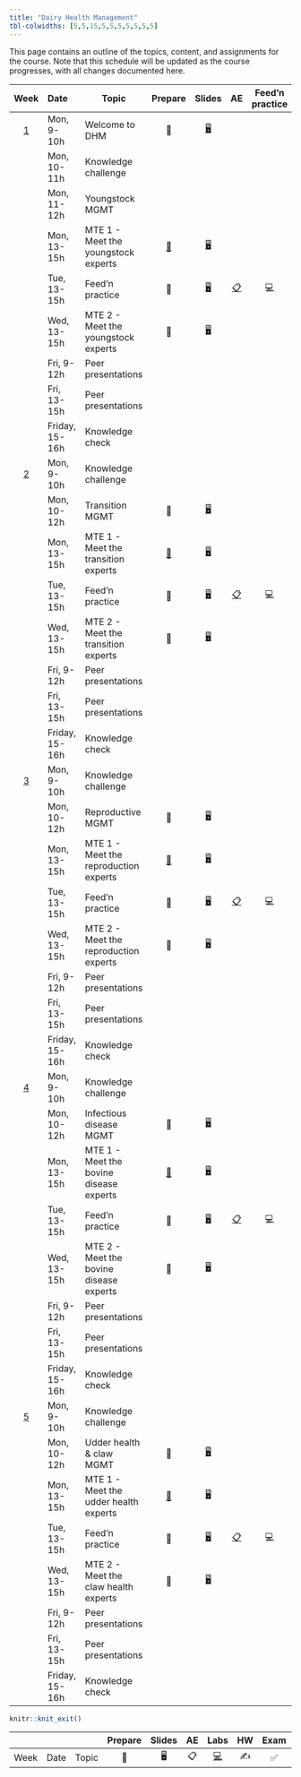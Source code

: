 ```yaml
---
title: "Dairy Health Management"
tbl-colwidths: [5,5,15,5,5,5,5,5,5,5]
---
```


This page contains an outline of the topics, content, and assignments for the course. Note that this schedule will be updated as the course progresses, with all changes documented here.

::: column-screen-inset-right
|          Week           | Date           | Topic                                   |             Prepare              |                  Slides                   |                           AE                           | Feed'n practice |                     MC                      | Project |
|:-----------------------:|:---------------|-----------------------------------------|:--------------------------------:|:-----------------------------------------:|:------------------------------------------------------:|:---------------:|:-------------------------------------------:|:-------:|
| [1](/weeks/week-1.html) | Mon, 9-10h     | Welcome to DHM                          |                📖                |   [🖥️](/slides/lab-0.html "Lab slides")   |                                                        |                 |                                             |         |
|                         | Mon, 10-11h    | Knowledge challenge                     |                                  |                                           |                                                        |                 |                     ✅                      |         |
|                         | Mon, 11-12h    | Youngstock MGMT                         |                                  |                                           |                                                        |                 |                                             |         |
|                         | Mon, 13-15h    | MTE 1 - Meet the youngstock experts     | [📖](/weeks/week-1.html#prepare) |   [🖥️](/slides/lab-1.html "Lab slides")   |                                                        |                 |                                             |         |
|                         | Tue, 13-15h    | Feed'n practice                         |                📖                | [🖥️](/slides/lec-2.html "Lecture slides") | [📋](/ae/ae-1-dcbikeshare.html "Application exercise") |       💻        |                                             |         |
|                         | Wed, 13-15h    | MTE 2 - Meet the youngstock experts     |                📖                | [🖥️](/slides/lec-3.html "Lecture slides") |                                                        |                 |                                             |         |
|                         | Fri, 9-12h     | Peer presentations                      |                                  |                                           |                                                        |                 |                                             |   📂    |
|                         | Fri, 13-15h    | Peer presentations                      |                                  |                                           |                                                        |                 |                                             |   📂    |
|                         | Friday, 15-16h | Knowledge check                         |                                  |                                           |                                                        |                 |                     ✅                      |         |
| [2](/weeks/week-2.html) | Mon, 9-10h     | Knowledge challenge                     |                                  |                                           |                                                        |                 | [✅](https://forms.office.com/e/xw8hTUTctq) |         |
|                         | Mon, 10-12h    | Transition MGMT                         |                📖                |   [🖥️](/slides/lab-0.html "Lab slides")   |                                                        |                 |                                             |         |
|                         | Mon, 13-15h    | MTE 1 - Meet the transition experts     | [📖](/weeks/week-1.html#prepare) |   [🖥️](/slides/lab-1.html "Lab slides")   |                                                        |                 |                                             |         |
|                         | Tue, 13-15h    | Feed'n practice                         |                📖                | [🖥️](/slides/lec-2.html "Lecture slides") | [📋](/ae/ae-1-dcbikeshare.html "Application exercise") |       💻        |                                             |         |
|                         | Wed, 13-15h    | MTE 2 - Meet the transition experts     |                📖                | [🖥️](/slides/lec-3.html "Lecture slides") |                                                        |                 |                                             |         |
|                         | Fri, 9-12h     | Peer presentations                      |                                  |                                           |                                                        |                 |                                             |   📂    |
|                         | Fri, 13-15h    | Peer presentations                      |                                  |                                           |                                                        |                 |                                             |   📂    |
|                         | Friday, 15-16h | Knowledge check                         |                                  |                                           |                                                        |                 |                     ✅                      |         |
| [3](/weeks/week-3.html) | Mon, 9-10h     | Knowledge challenge                     |                                  |                                           |                                                        |                 |                                             |   ✅    |
|                         | Mon, 10-12h    | Reproductive MGMT                       |                📖                |   [🖥️](/slides/lab-0.html "Lab slides")   |                                                        |                 |                                             |         |
|                         | Mon, 13-15h    | MTE 1 - Meet the reproduction experts   | [📖](/weeks/week-1.html#prepare) |   [🖥️](/slides/lab-1.html "Lab slides")   |                                                        |                 |                                             |         |
|                         | Tue, 13-15h    | Feed'n practice                         |                📖                | [🖥️](/slides/lec-2.html "Lecture slides") | [📋](/ae/ae-1-dcbikeshare.html "Application exercise") |       💻        |                                             |         |
|                         | Wed, 13-15h    | MTE 2 - Meet the reproduction experts   |                📖                | [🖥️](/slides/lec-3.html "Lecture slides") |                                                        |                 |                                             |         |
|                         | Fri, 9-12h     | Peer presentations                      |                                  |                                           |                                                        |                 |                                             |   📂    |
|                         | Fri, 13-15h    | Peer presentations                      |                                  |                                           |                                                        |                 |                                             |   📂    |
|                         | Friday, 15-16h | Knowledge check                         |                                  |                                           |                                                        |                 |                     ✅                      |         |
| [4](/weeks/week-4.html) | Mon, 9-10h     | Knowledge challenge                     |                                  |                                           |                                                        |                 |                                             |   ✅    |
|                         | Mon, 10-12h    | Infectious disease MGMT                 |                📖                |   [🖥️](/slides/lab-0.html "Lab slides")   |                                                        |                 |                                             |         |
|                         | Mon, 13-15h    | MTE 1 - Meet the bovine disease experts | [📖](/weeks/week-1.html#prepare) |   [🖥️](/slides/lab-1.html "Lab slides")   |                                                        |                 |                                             |         |
|                         | Tue, 13-15h    | Feed'n practice                         |                📖                | [🖥️](/slides/lec-2.html "Lecture slides") | [📋](/ae/ae-1-dcbikeshare.html "Application exercise") |       💻        |                                             |         |
|                         | Wed, 13-15h    | MTE 2 - Meet the bovine disease experts |                📖                | [🖥️](/slides/lec-3.html "Lecture slides") |                                                        |                 |                                             |         |
|                         | Fri, 9-12h     | Peer presentations                      |                                  |                                           |                                                        |                 |                                             |   📂    |
|                         | Fri, 13-15h    | Peer presentations                      |                                  |                                           |                                                        |                 |                                             |   📂    |
|                         | Friday, 15-16h | Knowledge check                         |                                  |                                           |                                                        |                 |                     ✅                      |         |
| [5](/weeks/week-5.html) | Mon, 9-10h     | Knowledge challenge                     |                                  |                                           |                                                        |                 |                                             |   ✅    |
|                         | Mon, 10-12h    | Udder health & claw MGMT                |                📖                |   [🖥️](/slides/lab-0.html "Lab slides")   |                                                        |                 |                                             |         |
|                         | Mon, 13-15h    | MTE 1 - Meet the udder health experts   | [📖](/weeks/week-1.html#prepare) |   [🖥️](/slides/lab-1.html "Lab slides")   |                                                        |                 |                                             |         |
|                         | Tue, 13-15h    | Feed'n practice                         |                📖                | [🖥️](/slides/lec-2.html "Lecture slides") | [📋](/ae/ae-1-dcbikeshare.html "Application exercise") |       💻        |                                             |         |
|                         | Wed, 13-15h    | MTE 2 - Meet the claw health experts    |                📖                | [🖥️](/slides/lec-3.html "Lecture slides") |                                                        |                 |                                             |         |
|                         | Fri, 9-12h     | Peer presentations                      |                                  |                                           |                                                        |                 |                                             |   📂    |
|                         | Fri, 13-15h    | Peer presentations                      |                                  |                                           |                                                        |                 |                                             |   📂    |
|                         | Friday, 15-16h | Knowledge check                         |                                  |                                           |                                                        |                 |                     ✅                      |         |
:::

```r
knitr::knit_exit()
```

|      |      |       | Prepare | Slides | AE  |                                                    Labs                                                    | HW  | Exam | Project |
|------|------|-------|:-------:|:------:|:---:|:----------------------------------------------------------------------------------------------------------:|:---:|:----:|:-------:|
| Week | Date | Topic |   📖    |   🖥️   | 📋  | [💻](https://sakai.duke.edu/samigo-app/servlet/Login?id=6fa7ebf3-01af-42a6-91ba-3e813d3901221641094171786) | ✍️  |  ✅  |   📂    |
